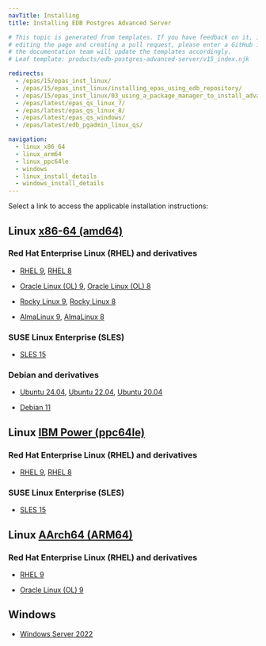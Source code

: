 ```yaml
---
navTitle: Installing
title: Installing EDB Postgres Advanced Server

# This topic is generated from templates. If you have feedback on it, instead of
# editing the page and creating a pull request, please enter a GitHub issue and
# the documentation team will update the templates accordingly.
# Leaf template: products/edb-postgres-advanced-server/v15_index.njk

redirects:
  - /epas/15/epas_inst_linux/
  - /epas/15/epas_inst_linux/installing_epas_using_edb_repository/
  - /epas/15/epas_inst_linux/03_using_a_package_manager_to_install_advanced_server/
  - /epas/latest/epas_qs_linux_7/
  - /epas/latest/epas_qs_linux_8/
  - /epas/latest/epas_qs_windows/
  - /epas/latest/edb_pgadmin_linux_qs/

navigation:
  - linux_x86_64
  - linux_arm64
  - linux_ppc64le
  - windows
  - linux_install_details
  - windows_install_details
---
```


Select a link to access the applicable installation instructions:

## Linux [x86-64 (amd64)](linux_x86_64)

### Red Hat Enterprise Linux (RHEL) and derivatives

- [RHEL 9](linux_x86_64/epas_rhel_9), [RHEL 8](linux_x86_64/epas_rhel_8)

- [Oracle Linux (OL) 9](linux_x86_64/epas_rhel_9), [Oracle Linux (OL) 8](linux_x86_64/epas_rhel_8)

- [Rocky Linux 9](linux_x86_64/epas_other_linux_9), [Rocky Linux 8](linux_x86_64/epas_other_linux_8)

- [AlmaLinux 9](linux_x86_64/epas_other_linux_9), [AlmaLinux 8](linux_x86_64/epas_other_linux_8)

### SUSE Linux Enterprise (SLES)

- [SLES 15](linux_x86_64/epas_sles_15)

### Debian and derivatives

- [Ubuntu 24.04](linux_x86_64/epas_ubuntu_24), [Ubuntu 22.04](linux_x86_64/epas_ubuntu_22), [Ubuntu 20.04](linux_x86_64/epas_ubuntu_20)

- [Debian 11](linux_x86_64/epas_debian_11)

## Linux [IBM Power (ppc64le)](linux_ppc64le)

### Red Hat Enterprise Linux (RHEL) and derivatives

- [RHEL 9](linux_ppc64le/epas_rhel_9), [RHEL 8](linux_ppc64le/epas_rhel_8)

### SUSE Linux Enterprise (SLES)

- [SLES 15](linux_ppc64le/epas_sles_15)

## Linux [AArch64 (ARM64)](linux_arm64)

### Red Hat Enterprise Linux (RHEL) and derivatives

- [RHEL 9](linux_arm64/epas_rhel_9)

- [Oracle Linux (OL) 9](linux_arm64/epas_rhel_9)

## Windows

- [Windows Server 2022](windows)
